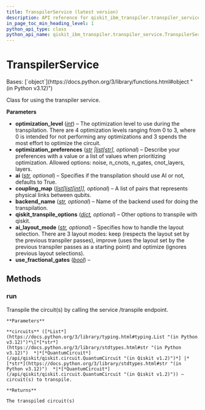 ```yaml
---
title: TranspilerService (latest version)
description: API reference for qiskit_ibm_transpiler.transpiler_service.TranspilerService in the latest version of qiskit-ibm-transpiler
in_page_toc_min_heading_level: 1
python_api_type: class
python_api_name: qiskit_ibm_transpiler.transpiler_service.TranspilerService
---
```


# TranspilerService

<Class id="qiskit_ibm_transpiler.transpiler_service.TranspilerService" isDedicatedPage={true} github="https://github.com/Qiskit/qiskit-ibm-transpiler/tree/stable/0.7/qiskit_ibm_transpiler/transpiler_service.py#L42-L127" signature="qiskit_ibm_transpiler.transpiler_service.TranspilerService(optimization_level, ai='true', coupling_map=None, backend_name=None, qiskit_transpile_options=None, ai_layout_mode=None, optimization_preferences=None, use_fractional_gates=False, **kwargs)" modifiers="class">
  Bases: [`object`](https://docs.python.org/3/library/functions.html#object "(in Python v3.12)")

  Class for using the transpiler service.

  **Parameters**

  *   **optimization\_level** ([*int*](https://docs.python.org/3/library/functions.html#int "(in Python v3.12)")) – The optimization level to use during the transpilation. There are 4 optimization levels ranging from 0 to 3, where 0 is intended for not performing any optimizations and 3 spends the most effort to optimize the circuit.
  *   **optimization\_preferences** ([*str*](https://docs.python.org/3/library/stdtypes.html#str "(in Python v3.12)")  *|*[*list*](https://docs.python.org/3/library/stdtypes.html#list "(in Python v3.12)")*\[*[*str*](https://docs.python.org/3/library/stdtypes.html#str "(in Python v3.12)")*], optional*) – Describe your preferences with a value or a list of values when prioritizing optimization. Allowed options: noise, n\_cnots, n\_gates, cnot\_layers, layers.
  *   **ai** ([*str*](https://docs.python.org/3/library/stdtypes.html#str "(in Python v3.12)")*, optional*) – Specifies if the transpilation should use AI or not, defaults to True.
  *   **coupling\_map** ([*list*](https://docs.python.org/3/library/stdtypes.html#list "(in Python v3.12)")*\[*[*list*](https://docs.python.org/3/library/stdtypes.html#list "(in Python v3.12)")*\[*[*int*](https://docs.python.org/3/library/functions.html#int "(in Python v3.12)")*]], optional*) – A list of pairs that represents physical links between qubits.
  *   **backend\_name** ([*str*](https://docs.python.org/3/library/stdtypes.html#str "(in Python v3.12)")*, optional*) – Name of the backend used for doing the transpilation.
  *   **qiskit\_transpile\_options** ([*dict*](https://docs.python.org/3/library/stdtypes.html#dict "(in Python v3.12)")*, optional*) – Other options to transpile with qiskit.
  *   **ai\_layout\_mode** ([*str*](https://docs.python.org/3/library/stdtypes.html#str "(in Python v3.12)")*, optional*) – Specifies how to handle the layout selection. There are 3 layout modes: keep (respects the layout set by the previous transpiler passes), improve (uses the layout set by the previous transpiler passes as a starting point) and optimize (ignores previous layout selections).
  *   **use\_fractional\_gates** ([*bool*](https://docs.python.org/3/library/functions.html#bool "(in Python v3.12)")) –

  ## Methods

  ### run

  <Function id="qiskit_ibm_transpiler.transpiler_service.TranspilerService.run" github="https://github.com/Qiskit/qiskit-ibm-transpiler/tree/stable/0.7/qiskit_ibm_transpiler/transpiler_service.py#L97-L127" signature="run(circuits)">
    Transpile the circuit(s) by calling the service /transpile endpoint.

    **Parameters**

    **circuits** ([*List*](https://docs.python.org/3/library/typing.html#typing.List "(in Python v3.12)")*\[*[*str*](https://docs.python.org/3/library/stdtypes.html#str "(in Python v3.12)")  *|*[*QuantumCircuit*](/api/qiskit/qiskit.circuit.QuantumCircuit "(in Qiskit v1.2)")*] |* [*str*](https://docs.python.org/3/library/stdtypes.html#str "(in Python v3.12)")  *|*[*QuantumCircuit*](/api/qiskit/qiskit.circuit.QuantumCircuit "(in Qiskit v1.2)")) – circuit(s) to transpile.

    **Returns**

    The transpiled circuit(s)
  </Function>
</Class>

